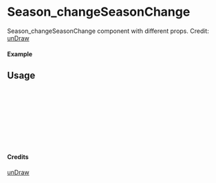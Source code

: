 
<Meta of={Season_changeSeasonChange} title="unDraw/Season_changeSeasonChange" />

# Season_changeSeasonChange

Season_changeSeasonChange component with different props.
Credit: [unDraw](https://undraw.co/illustrations)

#### Example

<Canvas of={Season_changeSeasonChange.Primary} />

## Usage

```ts
import { Season_changeSeasonChange } from "yadl-ui";

const Example = () => {
  return (
      <Season_changeSeasonChange />
  );
};

export default Example;
```

#### Credits
[unDraw](https://undraw.co/illustrations)
